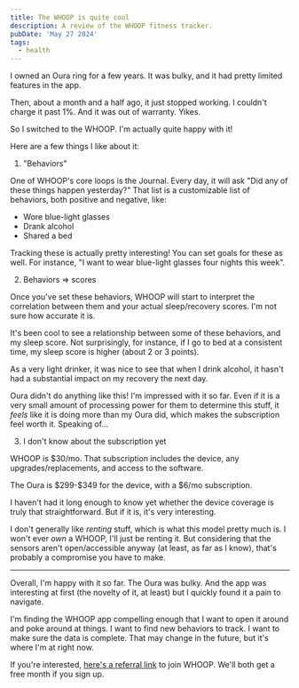 ```yaml
---
title: The WHOOP is quite cool
description: A review of the WHOOP fitness tracker.
pubDate: 'May 27 2024'
tags:
  - health
---
```


I owned an Oura ring for a few years. It was bulky, and it had pretty limited features in the app.

Then, about a month and a half ago, it just stopped working. I couldn't charge it past 1%. And it was out of warranty. Yikes.

So I switched to the WHOOP. I'm actually quite happy with it! 

Here are a few things I like about it:

1. "Behaviors"

One of WHOOP's core loops is the Journal. Every day, it will ask "Did any of these things happen yesterday?" That list is a customizable list of behaviors, both positive and negative, like:

- Wore blue-light glasses
- Drank alcohol
- Shared a bed

Tracking these is actually pretty interesting! You can set goals for these as well. For instance, "I want to wear blue-light glasses four nights this week".

2. Behaviors => scores

Once you've set these behaviors, WHOOP will start to interpret the correlation between them and your actual sleep/recovery scores. I'm not sure how accurate it is. 

It's been cool to see a relationship between some of these behaviors, and my sleep score. Not surprisingly, for instance, if I go to bed at a consistent time, my sleep score is higher (about 2 or 3 points). 

As a very light drinker, it was nice to see that when I drink alcohol, it hasn't had a substantial impact on my recovery the next day.

Oura didn't do anything like this! I'm impressed with it so far. Even if it is a very small amount of processing power for them to determine this stuff, it _feels_ like it is doing more than my Oura did, which makes the subscription feel worth it. Speaking of...

3. I don't know about the subscription yet

WHOOP is \$30/mo. That subscription includes the device, any upgrades/replacements, and access to the software. 

The Oura is \$299-\$349 for the device, with a $6/mo subscription.

I haven't had it long enough to know yet whether the device coverage is truly that straightforward. But if it is, it's very interesting. 

I don't generally like _renting_ stuff, which is what this model pretty much is. I won't ever _own_ a WHOOP, I'll just be renting it. But considering that the sensors aren't open/accessible anyway (at least, as far as I know), that's probably a compromise you have to make.

---

Overall, I'm happy with it so far. The Oura was bulky. And the app was interesting at first (the novelty of it, at least) but I quickly found it a pain to navigate. 

I'm finding the WHOOP app compelling enough that I want to open it around and poke around at things. I want to find new behaviors to track. I want to make sure the data is complete. That may change in the future, but it's where I'm at right now.

If you're interested, [here's a referral link](https://join.whoop.com/546DD5) to join WHOOP. We'll both get a free month if you sign up.


